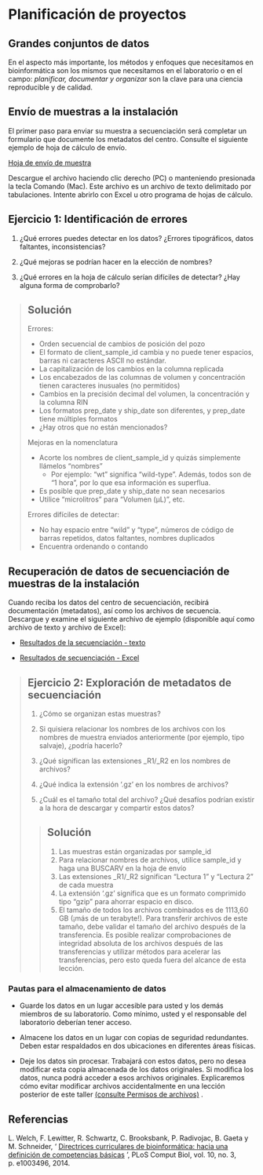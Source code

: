 # Planificación de proyectos

## **Grandes conjuntos de datos**

En el aspecto más importante, los métodos y enfoques que necesitamos en bioinformática son los mismos que necesitamos en el laboratorio o en el campo: *planificar, documentar y organizar* son la clave para una ciencia reproducible y de calidad.

## **Envío de muestras a la instalación**

El primer paso para enviar su muestra a secuenciación será completar un formulario que documente los metadatos del centro. Consulte el siguiente ejemplo de hoja de cálculo de envío.

[Hoja de envío de muestra](https://carpentries-lab.github.io/metagenomics-organization/files/sample_submission.txt)

Descargue el archivo haciendo clic derecho (PC) o manteniendo presionada la tecla Comando (Mac). Este archivo es un archivo de texto delimitado por tabulaciones. Intente abrirlo con Excel u otro programa de hojas de cálculo.

## **Ejercicio 1: Identificación de errores**

1.  ¿Qué errores puedes detectar en los datos? ¿Errores tipográficos, datos faltantes, inconsistencias?

2.  ¿Qué mejoras se podrían hacer en la elección de nombres?

3.  ¿Qué errores en la hoja de cálculo serían difíciles de detectar? ¿Hay alguna forma de comprobarlo?

> ## **Solución**
>
> Errores:
>
> -   Orden secuencial de cambios de posición del pozo
> -   El formato de client_sample_id cambia y no puede tener espacios, barras ni caracteres ASCII no estándar.
> -   La capitalización de los cambios en la columna replicada
> -   Los encabezados de las columnas de volumen y concentración tienen caracteres inusuales (no permitidos)
> -   Cambios en la precisión decimal del volumen, la concentración y la columna RIN
> -   Los formatos prep_date y ship_date son diferentes, y prep_date tiene múltiples formatos
> -   ¿Hay otros que no están mencionados?
>
> Mejoras en la nomenclatura
>
> -   Acorte los nombres de client_sample_id y quizás simplemente llámelos “nombres”
>     -   Por ejemplo: "wt" significa "wild-type". Además, todos son de "1 hora", por lo que esa información es superflua.
> -   Es posible que prep_date y ship_date no sean necesarios
> -   Utilice “microlitros” para “Volumen (µL)”, etc.
>
> Errores difíciles de detectar:
>
> -   No hay espacio entre “wild” y “type”, números de código de barras repetidos, datos faltantes, nombres duplicados
> -   Encuentra ordenando o contando

## **Recuperación de datos de secuenciación de muestras de la instalación**

Cuando reciba los datos del centro de secuenciación, recibirá documentación (metadatos), así como los archivos de secuencia. Descargue y examine el siguiente archivo de ejemplo (disponible aquí como archivo de texto y archivo de Excel):

-   [Resultados de la secuenciación - texto](https://carpentries-lab.github.io/metagenomics-organization/files/sequencing_results_metadata.txt)

-   [Resultados de secuenciación - Excel](https://carpentries-lab.github.io/metagenomics-organization/files/sequencing_results_metadata.xls)

> ## **Ejercicio 2: Exploración de metadatos de secuenciación**
>
> 1.  ¿Cómo se organizan estas muestras?
>
> 2.  Si quisiera relacionar los nombres de los archivos con los nombres de muestra enviados anteriormente (por ejemplo, tipo salvaje), ¿podría hacerlo?
>
> 3.  ¿Qué significan las extensiones \_R1/\_R2 en los nombres de archivos?
>
> 4.  ¿Qué indica la extensión '.gz' en los nombres de archivos?
>
> 5.  ¿Cuál es el tamaño total del archivo? ¿Qué desafíos podrían existir a la hora de descargar y compartir estos datos?
>
> > ## **Solución**
> >
> > 1.  Las muestras están organizadas por sample_id
> > 2.  Para relacionar nombres de archivos, utilice sample_id y haga una BUSCARV en la hoja de envío
> > 3.  Las extensiones \_R1/\_R2 significan “Lectura 1” y “Lectura 2” de cada muestra
> > 4.  La extensión '.gz' significa que es un formato comprimido tipo “gzip” para ahorrar espacio en disco.
> > 5.  El tamaño de todos los archivos combinados es de 1113,60 GB (¡más de un terabyte!). Para transferir archivos de este tamaño, debe validar el tamaño del archivo después de la transferencia. Es posible realizar comprobaciones de integridad absoluta de los archivos después de las transferencias y utilizar métodos para acelerar las transferencias, pero esto queda fuera del alcance de esta lección.

### **Pautas para el almacenamiento de datos**

-   Guarde los datos en un lugar accesible para usted y los demás miembros de su laboratorio. Como mínimo, usted y el responsable del laboratorio deberían tener acceso.

-   Almacene los datos en un lugar con copias de seguridad redundantes. Deben estar respaldados en dos ubicaciones en diferentes áreas físicas.

-   Deje los datos sin procesar. Trabajará con estos datos, pero no desea modificar esta copia almacenada de los datos originales. Si modifica los datos, nunca podrá acceder a esos archivos originales. Explicaremos cómo evitar modificar archivos accidentalmente en una lección posterior de este taller [(consulte Permisos de archivos)](https://carpentries-incubator.github.io/shell-metagenomics/02-the-filesystem/index.html) .

## Referencias

L. Welch, F. Lewitter, R. Schwartz, C. Brooksbank, P. Radivojac, B. Gaeta y M. Schneider, ' [Directrices curriculares de bioinformática: hacia una definición de competencias básicas](http://www.ncbi.nlm.nih.gov/pmc/articles/PMC3945096/) ', PLoS Comput Biol, vol. 10, no. 3, p. e1003496, 2014.
